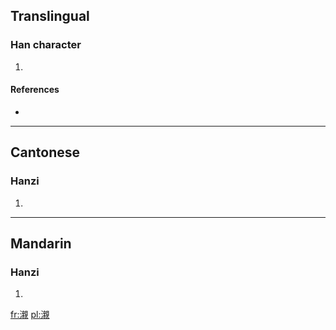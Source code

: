 ==Translingual==

===Han character===
{{Han char|rn=85|rad=水|as=16|sn=19|four=3611<sub>0</sub>|canj=水卜木山 (EYDU)}}

# {{defn|Han|sort=水16}}

====References====
* {{Han ref|kx=0659.450|dkj=18649|hdz=31784.160|uh=7019|ud=28697|bh=F25C|bd=62044}}

----

==Cantonese==

===Hanzi===
{{yue-hanzi|jyut=|y=chan3}}

# {{defn|Cantonese|sort=水16}}

----

==Mandarin==

===Hanzi===
{{cmn-hanzi|pin=[[qīn]] ([[qin1]])|wg=ch'in<sup>1</sup>}}

# {{defn|Mandarin|sort=水16}}

[[fr:瀙]]
[[pl:瀙]]